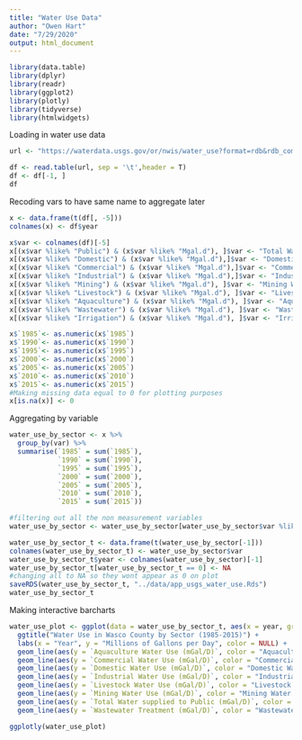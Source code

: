 ```yaml
---
title: "Water Use Data"
author: "Owen Hart"
date: "7/29/2020"
output: html_document
---
```


```r
library(data.table)
library(dplyr)
library(readr)
library(ggplot2)
library(plotly)
library(tidyverse)
library(htmlwidgets)
```

Loading in water use data
```r
url <- "https://waterdata.usgs.gov/or/nwis/water_use?format=rdb&rdb_compression=value&wu_area=County&wu_year=ALL&wu_county=065&wu_category=TP%2CPS%2CDO%2CCO%2CIN%2CMI%2CLI%2CLS%2CLA%2CAQ%2CIC%2CWW&wu_county_nms=Wasco%2BCounty&wu_category_nms=Total%2BPopulation%252CPublic%2BSupply%252CDomestic%252CCommercial%252CIndustrial%252CMining%252CLivestock%252CLivestock%2BStock%252CLivestock%2BAnimal%2BSpecialties%252CAquaculture%252CIrrigation%252C%2BCrop%252CWastewater%2BTreatment"

df <- read.table(url, sep = '\t',header = T)
df <- df[-1, ]
df
```


Recoding vars to have same name to aggregate later
```r
x <- data.frame(t(df[, -5]))
colnames(x) <- df$year

x$var <- colnames(df)[-5]
x[(x$var %like% "Public") & (x$var %like% "Mgal.d"), ]$var <- "Total Water supplied to Public (mGal/D)"
x[(x$var %like% "Domestic") & (x$var %like% "Mgal.d"),]$var <- "Domestic Water Use (mGal/D)"
x[(x$var %like% "Commercial") & (x$var %like% "Mgal.d"),]$var <- "Commercial Water Use (mGal/D)"
x[(x$var %like% "Industrial") & (x$var %like% "Mgal.d"),]$var <- "Industrial Water Use (mGal/D)"
x[(x$var %like% "Mining") & (x$var %like% "Mgal.d"), ]$var <- "Mining Water Use (mGal/D)"
x[(x$var %like% "Livestock") & (x$var %like% "Mgal.d"), ]$var <- "Livestock Water Use (mGal/D)"
x[(x$var %like% "Aquaculture") & (x$var %like% "Mgal.d"), ]$var <- "Aquaculture Water Use (mGal/D)"
x[(x$var %like% "Wastewater") & (x$var %like% "Mgal.d"), ]$var <- "Wastewater Treatment (mGal/D)"
x[(x$var %like% "Irrigation") & (x$var %like% "Mgal.d"), ]$var <- "Irrigation Water Use (mGal/D)"

x$`1985`<- as.numeric(x$`1985`)
x$`1990`<- as.numeric(x$`1990`)
x$`1995`<- as.numeric(x$`1995`)
x$`2000`<- as.numeric(x$`2000`)
x$`2005`<- as.numeric(x$`2005`)
x$`2010`<- as.numeric(x$`2010`)
x$`2015`<- as.numeric(x$`2015`)
#Making missing data equal to 0 for plotting purposes
x[is.na(x)] <- 0
```
Aggregating by variable
```r
water_use_by_sector <- x %>% 
  group_by(var) %>%
  summarise(`1985` = sum(`1985`),
            `1990` = sum(`1990`),
            `1995` = sum(`1995`),
            `2000` = sum(`2000`),
            `2005` = sum(`2005`),
            `2010` = sum(`2010`),
            `2015` = sum(`2015`))

#filtering out all the non measurement variables
water_use_by_sector <- water_use_by_sector[water_use_by_sector$var %like% "(mGal/D)", ]

```

```r
water_use_by_sector_t <- data.frame(t(water_use_by_sector[-1]))
colnames(water_use_by_sector_t) <- water_use_by_sector$var
water_use_by_sector_t$year <- colnames(water_use_by_sector)[-1]
water_use_by_sector_t[water_use_by_sector_t == 0] <- NA 
#changing all to NA so they wont appear as 0 on plot
saveRDS(water_use_by_sector_t, "../data/app_usgs_water_use.Rds")
water_use_by_sector_t
```


Making interactive barcharts
```r
water_use_plot <- ggplot(data = water_use_by_sector_t, aes(x = year, group = 1)) +
  ggtitle("Water Use in Wasco County by Sector (1985-2015)") +
  labs(x = "Year", y = "Millions of Gallons per Day", color = NULL) + 
  geom_line(aes(y = `Aquaculture Water Use (mGal/D)`, color = "Aquaculture Water Use")) +
  geom_line(aes(y = `Commercial Water Use (mGal/D)`, color = "Commercial Water Use")) +
  geom_line(aes(y = `Domestic Water Use (mGal/D)`, color = "Domestic Water Use")) +
  geom_line(aes(y = `Industrial Water Use (mGal/D)`, color = "Industrial Water Use")) +
  geom_line(aes(y = `Livestock Water Use (mGal/D)`, color = "Livestock Water Use")) +
  geom_line(aes(y = `Mining Water Use (mGal/D)`, color = "Mining Water Use")) +
  geom_line(aes(y = `Total Water supplied to Public (mGal/D)`, color = "Resident Water Use")) +
  geom_line(aes(y = `Wastewater Treatment (mGal/D)`, color = "Wastewater Treatment"))

ggplotly(water_use_plot)
```

